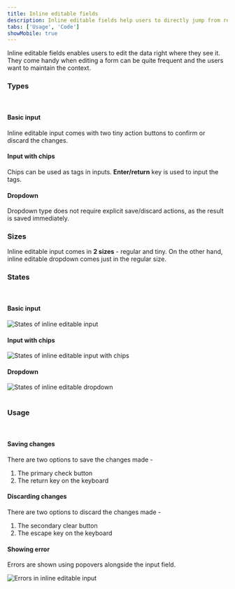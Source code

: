 ```yaml
---
title: Inline editable fields
description: Inline editable fields help users to directly jump from read mode to edit mode.
tabs: ['Usage', 'Code']
showMobile: true
---
```


Inline editable fields enables users to edit the data right where they see it. They come handy when editing a form can be quite frequent and the users want to maintain the context.

### Types
<br/>

#### Basic input
Inline editable input comes with two tiny action buttons to confirm or discard the changes.
<Preview name="editableinput-all" />

#### Input with chips
Chips can be used as tags in inputs. **Enter/return** key is used to input the tags.
<Preview name="editablechipinput-all" />

#### Dropdown
Dropdown type does not require explicit save/discard actions, as the result is saved immediately.
<Preview name="editabledropdown-all" />

### Sizes
Inline editable input comes in **2 sizes** - regular and tiny. On the other hand, inline editable dropdown comes just in the regular size.
<Preview name="editableinput-variants-size" />

### States
<br/>

#### Basic input

![States of inline editable input](./images/inlineEditableFields-1.png)
<br/>

#### Input with chips

![States of inline editable input with chips](./images/inlineEditableFields-2.png)
<br/>

#### Dropdown

![States of inline editable dropdown](./images/inlineEditableFields-3.png)
<br/>
<br/>

### Usage
<br/>

#### Saving changes
There are two options to save the changes made -
1. The primary check button
2. The return key on the keyboard

#### Discarding changes
There are two options to discard the changes made -
1. The secondary clear button
2. The escape key on the keyboard

#### Showing error
Errors are shown using popovers alongside the input field.

![Errors in inline editable input](./images/inlineEditableFields-4.png)
<br/>

